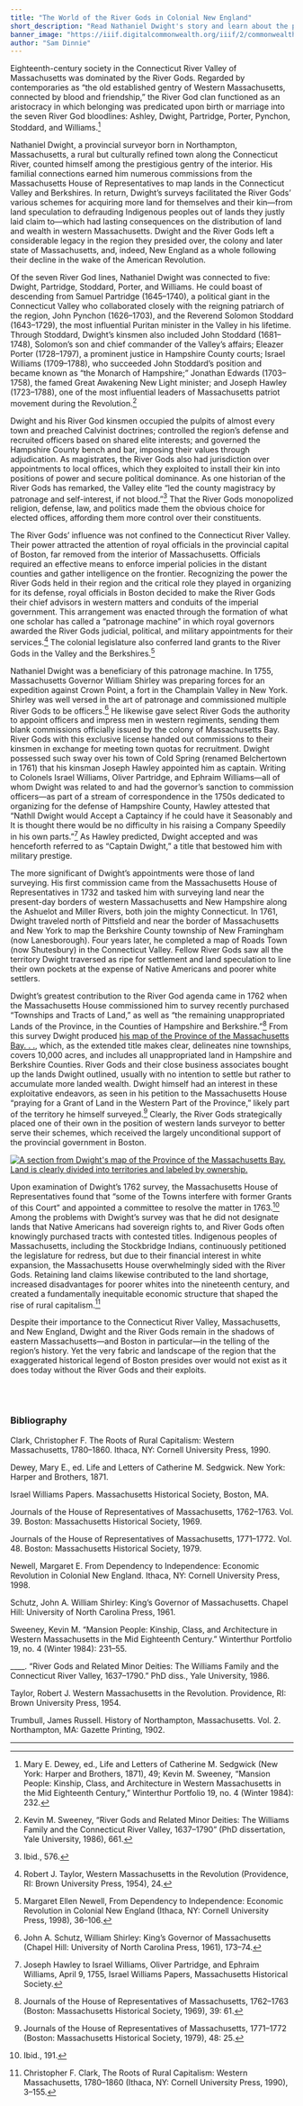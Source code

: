 ```yaml
---
title: "The World of the River Gods in Colonial New England"
short_description: "Read Nathaniel Dwight's story and learn about the political power and influence of the River Gods"
banner_image: "https://iiif.digitalcommonwealth.org/iiif/2/commonwealth:6108vt051/351,1559,2140,1585/pct:50/0/default.jpg"
author: "Sam Dinnie"
---
```


Eighteenth-century society in the Connecticut River Valley of Massachusetts was dominated by the River Gods. Regarded by contemporaries as “the old established gentry of Western Massachusetts, connected by blood and friendship,” the River God clan functioned as an aristocracy in which belonging was predicated upon birth or marriage into the seven River God bloodlines: Ashley, Dwight, Partridge, Porter, Pynchon, Stoddard, and Williams.[^1]<br/>

Nathaniel Dwight, a provincial surveyor born in Northampton, Massachusetts, a rural but culturally refined town along the Connecticut River, counted himself among the prestigious gentry of the interior. His familial connections earned him numerous commissions from the Massachusetts House of Representatives to map lands in the Connecticut Valley and Berkshires. In return, Dwight’s surveys facilitated the River Gods’ various schemes for acquiring more land for themselves and their kin—from land speculation to defrauding Indigenous peoples out of lands they justly laid claim to—which had lasting consequences on the distribution of land and wealth in western Massachusetts. Dwight and the River Gods left a considerable legacy in the region they presided over, the colony and later state of Massachusetts, and, indeed, New England as a whole following their decline in the wake of the American Revolution.<br/>

Of the seven River God lines, Nathaniel Dwight was connected to five: Dwight, Partridge, Stoddard, Porter, and Williams. He could boast of descending from Samuel Partridge (1645–1740), a political giant in the Connecticut Valley who collaborated closely with the reigning patriarch of the region, John Pynchon (1626–1703), and the Reverend Solomon Stoddard (1643–1729), the most influential Puritan minister in the Valley in his lifetime. Through Stoddard, Dwight’s kinsmen also included John Stoddard (1681–1748), Solomon’s son and chief commander of the Valley’s affairs; Eleazer Porter (1728–1797), a prominent justice in Hampshire County courts; Israel Williams (1709–1788), who succeeded John Stoddard’s position and became known as “the Monarch of Hampshire;” Jonathan Edwards (1703–1758), the famed Great Awakening New Light minister; and Joseph Hawley (1723–1788), one of the most influential leaders of Massachusetts patriot movement during the Revolution.[^2]<br/>

Dwight and his River God kinsmen occupied the pulpits of almost every town and preached Calvinist doctrines; controlled the region’s defense and recruited officers based on shared elite interests; and governed the Hampshire County bench and bar, imposing their values through adjudication. As magistrates, the River Gods also had jurisdiction over appointments to local offices, which they exploited to install their kin into positions of power and secure political dominance. As one historian of the River Gods has remarked, the Valley elite “led the county magistracy by patronage and self-interest, if not blood.”[^3] That the River Gods monopolized religion, defense, law, and politics made them the obvious choice for elected offices, affording them more control over their constituents.<br/>

The River Gods’ influence was not confined to the Connecticut River Valley. Their power attracted the attention of royal officials in the provincial capital of Boston, far removed from the interior of Massachusetts. Officials required an effective means to enforce imperial policies in the distant counties and gather intelligence on the frontier. Recognizing the power the River Gods held in their region and the critical role they played in organizing for its defense, royal officials in Boston decided to make the River Gods their chief advisors in western matters and conduits of the imperial government. This arrangement was enacted through the formation of what one scholar has called a “patronage machine” in which royal governors awarded the River Gods judicial, political, and military appointments for their services.[^4] The colonial legislature also conferred land grants to the River Gods in the Valley and the Berkshires.[^5]<br/>

Nathaniel Dwight was a beneficiary of this patronage machine. In 1755, Massachusetts Governor William Shirley was preparing forces for an expedition against Crown Point, a fort in the Champlain Valley in New York. Shirley was well versed in the art of patronage and commissioned multiple River Gods to be officers.[^6] He likewise gave select River Gods the authority to appoint officers and impress men in western regiments, sending them blank commissions officially issued by the colony of Massachusetts Bay. River Gods with this exclusive license handed out commissions to their kinsmen in exchange for meeting town quotas for recruitment. Dwight possessed such sway over his town of Cold Spring (renamed Belchertown in 1761) that his kinsman Joseph Hawley appointed him as captain. Writing to Colonels Israel Williams, Oliver Partridge, and Ephraim Williams—all of whom Dwight was related to and had the governor’s sanction to commission officers—as part of a stream of correspondence in the 1750s dedicated to organizing for the defense of Hampshire County, Hawley attested that “Nathll Dwight would Accept a Captaincy if he could have it Seasonably and It is thought there would be no difficulty in his raising a Company Speedily in his own parts.”[^7] As Hawley predicted, Dwight accepted and was henceforth referred to as “Captain Dwight,” a title that bestowed him with military prestige.<br/>

The more significant of Dwight’s appointments were those of land surveying. His first commission came from the Massachusetts House of Representatives in 1732 and tasked him with surveying land near the present-day borders of western Massachusetts and New Hampshire along the Ashuelot and Miller Rivers, both join the mighty Connecticut. In 1761, Dwight traveled north of Pittsfield and near the border of Massachusetts and New York to map the Berkshire County township of New Framingham (now Lanesborough). Four years later, he completed a map of Roads Town (now Shutesbury) in the Connecticut Valley. Fellow River Gods saw all the territory Dwight traversed as ripe for settlement and land speculation to line their own pockets at the expense of Native Americans and poorer white settlers.<br/>

Dwight’s greatest contribution to the River God agenda came in 1762 when the Massachusetts House commissioned him to survey recently purchased “Townships and Tracts of Land,” as well as “the remaining unappropriated Lands of the Province, in the Counties of Hampshire and Berkshire.”[^8] From this survey Dwight produced [his map of the Province of the Massachusetts Bay. . .](/maps/commonwealth:z603vg36c), which, as the extended title makes clear, delineates nine townships, covers 10,000 acres, and includes all unappropriated land in Hampshire and Berkshire Counties. River Gods and their close business associates bought up the lands Dwight outlined, usually with no intention to settle but rather to accumulate more landed wealth. Dwight himself had an interest in these exploitative endeavors, as seen in his petition to the Massachusetts House “praying for a Grant of Land in the Western Part of the Province,” likely part of the territory he himself surveyed.[^9] Clearly, the River Gods strategically placed one of their own in the position of western lands surveyor to better serve their schemes, which received the largely unconditional support of the provincial government in Boston.<br/>

[![A section from Dwight's map of the Province of the Massachusetts Bay. Land is clearly divided into territories and labeled by ownership.](https://iiif.digitalcommonwealth.org/iiif/2/commonwealth:6108vt051/98,640,3725,2206/pct:50/0/default.jpg "Section from Dwight's map of Massachussets Bay, showing the division of townships and tracts of land in 1762")](/maps/commonwealth:z603vg36c)

Upon examination of Dwight’s 1762 survey, the Massachusetts House of Representatives found that “some of the Towns interfere with former Grants of this Court” and appointed a committee to resolve the matter in 1763.[^10] Among the problems with Dwight’s survey was that he did not designate lands that Native Americans had sovereign rights to, and River Gods often knowingly purchased tracts with contested titles. Indigenous peoples of Massachusetts, including the Stockbridge Indians, continuously petitioned the legislature for redress, but due to their financial interest in white expansion, the Massachusetts House overwhelmingly sided with the River Gods. Retaining land claims likewise contributed to the land shortage, increased disadvantages for poorer whites into the nineteenth century, and created a fundamentally inequitable economic structure that shaped the rise of rural capitalism.[^11]<br/>

Despite their importance to the Connecticut River Valley, Massachusetts, and New England, Dwight and the River Gods remain in the shadows of eastern Massachusetts—and Boston in particular—in the telling of the region’s history. Yet the very fabric and landscape of the region that the exaggerated historical legend of Boston presides over would not exist as it does today without the River Gods and their exploits.

<br/><br/>

[^1]: Mary E. Dewey, ed., Life and Letters of Catherine M. Sedgwick (New York: Harper and Brothers, 1871), 49; Kevin M. Sweeney, “Mansion People: Kinship, Class, and Architecture in Western Massachusetts in the Mid Eighteenth Century,” Winterthur Portfolio 19, no. 4 (Winter 1984): 232.

[^2]: Kevin M. Sweeney, “River Gods and Related Minor Deities: The Williams Family and the Connecticut River Valley, 1637–1790” (PhD dissertation, Yale University, 1986), 661.

[^3]: Ibid., 576.

[^4]: Robert J. Taylor, Western Massachusetts in the Revolution (Providence, RI: Brown University Press, 1954), 24.

[^5]: Margaret Ellen Newell, From Dependency to Independence: Economic Revolution in Colonial New England (Ithaca, NY: Cornell University Press, 1998), 36–106.

[^6]: John A. Schutz, William Shirley: King’s Governor of Massachusetts (Chapel Hill: University of North Carolina Press, 1961), 173–74.

[^7]: Joseph Hawley to Israel Williams, Oliver Partridge, and Ephraim Williams, April 9, 1755, Israel Williams Papers, Massachusetts Historical Society.

[^8]: Journals of the House of Representatives of Massachusetts, 1762–1763 (Boston: Massachusetts Historical Society, 1969), 39: 61.

[^9]: Journals of the House of Representatives of Massachusetts, 1771–1772 (Boston: Massachusetts Historical Society, 1979), 48: 25.

[^10]: Ibid., 191.

[^11]: Christopher F. Clark, The Roots of Rural Capitalism: Western Massachusetts, 1780–1860 (Ithaca, NY: Cornell University Press, 1990), 3–155.

### Bibliography

Clark, Christopher F. The Roots of Rural Capitalism: Western Massachusetts, 1780–1860. Ithaca, NY: Cornell University Press, 1990.

Dewey, Mary E., ed. Life and Letters of Catherine M. Sedgwick. New York: Harper and Brothers, 1871.

Israel Williams Papers. Massachusetts Historical Society, Boston, MA.

Journals of the House of Representatives of Massachusetts, 1762–1763. Vol. 39. Boston: Massachusetts Historical Society, 1969.

Journals of the House of Representatives of Massachusetts, 1771–1772. Vol. 48. Boston: Massachusetts Historical Society, 1979.

Newell, Margaret E. From Dependency to Independence: Economic Revolution in Colonial New England. Ithaca, NY: Cornell University Press, 1998.

Schutz, John A. William Shirley: King’s Governor of Massachusetts. Chapel Hill: University of North Carolina Press, 1961.

Sweeney, Kevin M. “Mansion People: Kinship, Class, and Architecture in Western Massachusetts in the Mid Eighteenth Century.” Winterthur Portfolio 19, no. 4 (Winter 1984): 231–55.

____. “River Gods and Related Minor Deities: The Williams Family and the Connecticut River Valley, 1637–1790.” PhD diss., Yale University, 1986.

Taylor, Robert J. Western Massachusetts in the Revolution. Providence, RI: Brown University Press, 1954.

Trumbull, James Russell. History of Northampton, Massachusetts. Vol. 2. Northampton, MA: Gazette Printing, 1902.

***
